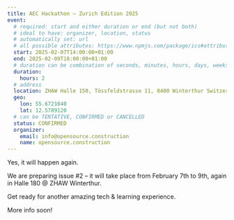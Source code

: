 ```yaml
---
title: AEC Hackathon – Zurich Edition 2025
event:
  # required: start and either duration or end (but not both)
  # ideal to have: organizer, location, status
  # automatically set: url
  # all possible attributes: https://www.npmjs.com/package/ics#attributes
  start: 2025-02-07T14:00:00+01:00
  end: 2025-02-09T18:00:00+01:00
  # duration can be combination of seconds, minutes, hours, days, weeks
  duration:
    hours: 2
  # address
  location: ZHAW Halle 150, Tössfeldstrasse 11, 8400 Winterthur Switzerland
  geo:
    lon: 55.6721040
    lat: 12.5789120
  # can be TENTATIVE, CONFIRMED or CANCELLED
  status: CONFIRMED
  organizer:
    email: info@opensource.construction
    name: opensource.construction
---
```


Yes, it will happen again.

We are preparing issue #2 – it will take place from February 7th to 9th, again in Halle 180 @ ZHAW Winterthur.

Get ready for another amazing tech & learning experience.

More info soon!
